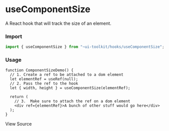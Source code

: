 
<Meta title="Hooks/useComponentSize" />

# useComponentSize

A React hook that will track the size of an element.

### Import

```js
import { useComponentSize } from "~ui-toolkit/hooks/useComponentSize";
```

### Usage

```tsx
function ComponentSizeDemo() {
  // 1. Create a ref to be attached to a dom element
  let elementRef = useRef(null);
  // 2. Pass the ref to the hook
  let { width, height } = useComponentSize(elementRef);

  return (
    // 3.  Make sure to attach the ref on a dom element
    <div ref={elementRef}>A bunch of other stuff would go here</div>
  );
}
```

<SourceCodeLink path="hooks/useComponentSize.ts">View Source</SourceCodeLink>
